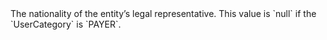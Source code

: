   

  
<ParamField body="LegalRepresentativeNationality" type="string" >     
The nationality of the entity’s legal representative.  
This value is `null` if the `UserCategory` is `PAYER`.  
</ParamField>